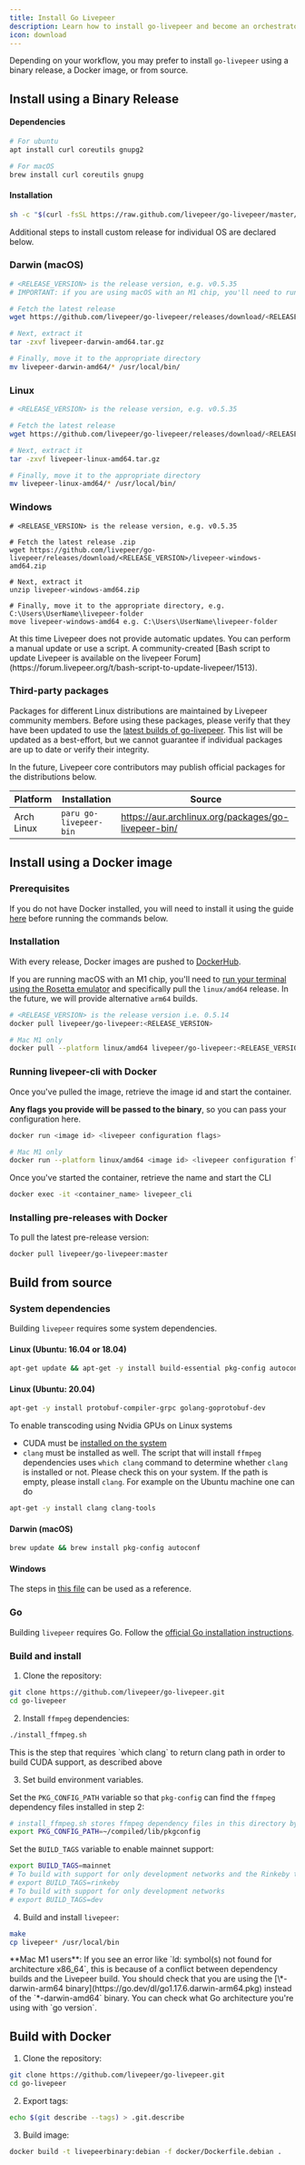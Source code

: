 ```yaml
---
title: Install Go Livepeer
description: Learn how to install go-livepeer and become an orchestrator
icon: download
---
```


Depending on your workflow, you may prefer to install `go-livepeer` using a
binary release, a Docker image, or from source.

## Install using a Binary Release

#### Dependencies

```bash
# For ubuntu
apt install curl coreutils gnupg2

# For macOS
brew install curl coreutils gnupg
```

#### Installation

```bash
sh -c "$(curl -fsSL https://raw.github.com/livepeer/go-livepeer/master/install.sh)"
```

Additional steps to install custom release for individual OS are declared below.

### Darwin (macOS)

```bash
# <RELEASE_VERSION> is the release version, e.g. v0.5.35
# IMPORTANT: if you are using macOS with an M1 chip, you'll need to run these commands using the Rosetta emulator

# Fetch the latest release
wget https://github.com/livepeer/go-livepeer/releases/download/<RELEASE_VERSION>/livepeer-darwin-amd64.tar.gz

# Next, extract it
tar -zxvf livepeer-darwin-amd64.tar.gz

# Finally, move it to the appropriate directory
mv livepeer-darwin-amd64/* /usr/local/bin/
```

### Linux

```bash
# <RELEASE_VERSION> is the release version, e.g. v0.5.35

# Fetch the latest release
wget https://github.com/livepeer/go-livepeer/releases/download/<RELEASE_VERSION>/livepeer-linux-amd64.tar.gz

# Next, extract it
tar -zxvf livepeer-linux-amd64.tar.gz

# Finally, move it to the appropriate directory
mv livepeer-linux-amd64/* /usr/local/bin/
```

### Windows

```shell
# <RELEASE_VERSION> is the release version, e.g. v0.5.35

# Fetch the latest release .zip
wget https://github.com/livepeer/go-livepeer/releases/download/<RELEASE_VERSION>/livepeer-windows-amd64.zip

# Next, extract it
unzip livepeer-windows-amd64.zip

# Finally, move it to the appropriate directory, e.g. C:\Users\UserName\livepeer-folder
move livepeer-windows-amd64 e.g. C:\Users\UserName\livepeer-folder
```

<Info>
  At this time Livepeer does not provide automatic updates. You can perform a
  manual update or use a script. A community-created [Bash script to update
  Livepeer is available on the livepeer
  Forum](https://forum.livepeer.org/t/bash-script-to-update-livepeer/1513).
</Info>

### Third-party packages

Packages for different Linux distributions are maintained by Livepeer community
members. Before using these packages, please verify that they have been updated
to use the
[latest builds of go-livepeer](https://github.com/livepeer/go-livepeer/releases).
This list will be updated as a best-effort, but we cannot guarantee if
individual packages are up to date or verify their integrity.

In the future, Livepeer core contributors may publish official packages for the
distributions below.

| Platform   | Installation           | Source                                              |
| ---------- | ---------------------- | --------------------------------------------------- |
| Arch Linux | `paru go-livepeer-bin` | https://aur.archlinux.org/packages/go-livepeer-bin/ |

## Install using a Docker image

### Prerequisites

If you do not have Docker installed, you will need to install it using the guide
[here](https://docs.docker.com/get-docker/) before running the commands below.

### Installation

With every release, Docker images are pushed to
[DockerHub](https://hub.docker.com/r/livepeer/go-livepeer).

If you are running macOS with an M1 chip, you'll need to
[run your terminal using the Rosetta emulator](https://apple.stackexchange.com/a/428769)
and specifically pull the `linux/amd64` release. In the future, we will provide
alternative `arm64` builds.

```bash
# <RELEASE_VERSION> is the release version i.e. 0.5.14
docker pull livepeer/go-livepeer:<RELEASE_VERSION>

# Mac M1 only
docker pull --platform linux/amd64 livepeer/go-livepeer:<RELEASE_VERSION>
```

### Running livepeer-cli with Docker

Once you've pulled the image, retrieve the image id and start the container.

**Any flags you provide will be passed to the binary**, so you can pass your
configuration here.

```bash
docker run <image id> <livepeer configuration flags>

# Mac M1 only
docker run --platform linux/amd64 <image id> <livepeer configuration flags>
```

Once you've started the container, retrieve the name and start the CLI

```bash
docker exec -it <container_name> livepeer_cli
```

### Installing pre-releases with Docker

To pull the latest pre-release version:

```bash
docker pull livepeer/go-livepeer:master
```

## Build from source

### System dependencies

Building `livepeer` requires some system dependencies.

#### Linux (Ubuntu: 16.04 or 18.04)

```bash
apt-get update && apt-get -y install build-essential pkg-config autoconf git curl
```

#### Linux (Ubuntu: 20.04)

```bash
apt-get -y install protobuf-compiler-grpc golang-goprotobuf-dev
```

To enable transcoding using Nvidia GPUs on Linux systems

- CUDA must be
  [installed on the system](https://docs.nvidia.com/cuda/cuda-installation-guide-linux/index.html)
- `clang` must be installed as well. The script that will install `ffmpeg`
  dependencies uses `which clang` command to determine whether `clang` is
  installed or not. Please check this on your system. If the path is empty,
  please install `clang`. For example on the Ubuntu machine one can do

```bash
apt-get -y install clang clang-tools
```

#### Darwin (macOS)

```bash
brew update && brew install pkg-config autoconf
```

#### Windows

The steps in
[this file](https://github.com/livepeer/go-livepeer/blob/master/.github/workflows/windows.yml)
can be used as a reference.

### Go

Building `livepeer` requires Go. Follow the
[official Go installation instructions](https://golang.org/doc/install).

### Build and install

1. Clone the repository:

```bash
git clone https://github.com/livepeer/go-livepeer.git
cd go-livepeer
```

2. Install `ffmpeg` dependencies:

```bash
./install_ffmpeg.sh
```

<Info>
  This is the step that requires `which clang` to return clang path in order to
  build CUDA support, as described above
</Info>

3. Set build environment variables.

Set the `PKG_CONFIG_PATH` variable so that `pkg-config` can find the `ffmpeg`
dependency files installed in step 2:

```bash
# install_ffmpeg.sh stores ffmpeg dependency files in this directory by default
export PKG_CONFIG_PATH=~/compiled/lib/pkgconfig
```

Set the `BUILD_TAGS` variable to enable mainnet support:

```bash
export BUILD_TAGS=mainnet
# To build with support for only development networks and the Rinkeby test network
# export BUILD_TAGS=rinkeby
# To build with support for only development networks
# export BUILD_TAGS=dev
```

4. Build and install `livepeer`:

```bash
make
cp livepeer* /usr/local/bin
```

<Info>
  **Mac M1 users**: If you see an error like `ld: symbol(s) not found for
  architecture x86_64`, this is because of a conflict between dependency builds
  and the Livepeer build. You should check that you are using the
  [\*-darwin-arm64 binary](https://go.dev/dl/go1.17.6.darwin-arm64.pkg) instead
  of the `*-darwin-amd64` binary. You can check what Go architecture you're
  using with `go version`.
</Info>

## Build with Docker

1. Clone the repository:

```bash
git clone https://github.com/livepeer/go-livepeer.git
cd go-livepeer
```

2. Export tags:

```bash
echo $(git describe --tags) > .git.describe
```

3. Build image:

```bash
docker build -t livepeerbinary:debian -f docker/Dockerfile.debian .
```
